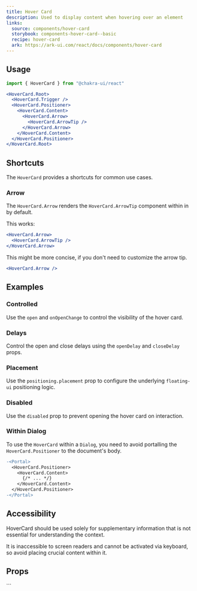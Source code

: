 ```yaml
---
title: Hover Card
description: Used to display content when hovering over an element
links:
  source: components/hover-card
  storybook: components-hover-card--basic
  recipe: hover-card
  ark: https://ark-ui.com/react/docs/components/hover-card
---
```


<ExampleTabs name="hover-card-basic" />

## Usage

```jsx
import { HoverCard } from "@chakra-ui/react"
```

```jsx
<HoverCard.Root>
  <HoverCard.Trigger />
  <HoverCard.Positioner>
    <HoverCard.Content>
      <HoverCard.Arrow>
        <HoverCard.ArrowTip />
      </HoverCard.Arrow>
    </HoverCard.Content>
  </HoverCard.Positioner>
</HoverCard.Root>
```

## Shortcuts

The `HoverCard` provides a shortcuts for common use cases.

### Arrow

The `HoverCard.Arrow` renders the `HoverCard.ArrowTip` component within in by
default.

This works:

```jsx
<HoverCard.Arrow>
  <HoverCard.ArrowTip />
</HoverCard.Arrow>
```

This might be more concise, if you don't need to customize the arrow tip.

```jsx
<HoverCard.Arrow />
```

## Examples

### Controlled

Use the `open` and `onOpenChange` to control the visibility of the hover card.

<ExampleTabs name="hover-card-controlled" />

### Delays

Control the open and close delays using the `openDelay` and `closeDelay` props.

<ExampleTabs name="hover-card-with-delay" />

### Placement

Use the `positioning.placement` prop to configure the underlying `floating-ui`
positioning logic.

<ExampleTabs name="hover-card-with-placement" />

### Disabled

Use the `disabled` prop to prevent opening the hover card on interaction.

<ExampleTabs name="hover-card-with-disabled" />

### Within Dialog

To use the `HoverCard` within a `Dialog`, you need to avoid portalling the
`HoverCard.Positioner` to the document's body.

```diff
-<Portal>
  <HoverCard.Positioner>
    <HoverCard.Content>
      {/* ... */}
    </HoverCard.Content>
  </HoverCard.Positioner>
-</Portal>
```

## Accessibility

HoverCard should be used solely for supplementary information that is not
essential for understanding the context.

It is inaccessible to screen readers and cannot be activated via keyboard, so
avoid placing crucial content within it.

## Props

<PropTable component="HoverCard" part="Root" />
```

